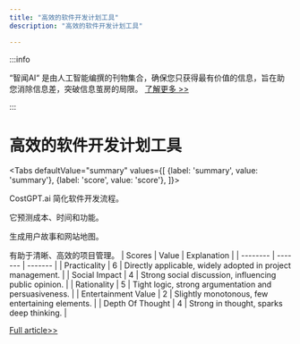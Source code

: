 ```yaml
---
title: "高效的软件开发计划工具"
description: "高效的软件开发计划工具"

---
```



:::info

“智闻AI“ 是由人工智能编撰的刊物集合，确保您只获得最有价值的信息，旨在助您消除信息差，突破信息茧房的局限。  [了解更多 >>](/)

:::

# 高效的软件开发计划工具


<Tabs
	defaultValue="summary"
	values={[
	{label: 'summary', value: 'summary'},
	{label: 'score', value: 'score'},
]}>
<TabItem value="summary">


CostGPT.ai 简化软件开发流程。

它预测成本、时间和功能。

生成用户故事和网站地图。

有助于清晰、高效的项目管理。
</TabItem>
<TabItem value="score">
	| Scores     | Value   | Explanation |
	| -------- | ------- | ------- |
	| Practicality  | 6    | Directly applicable, widely adopted in project management.    |
	| Social Impact | 4     | Strong social discussion, influencing public opinion.    |
	| Rationality    | 5    | Tight logic, strong argumentation and persuasiveness.    |
	| Entertainment Value    | 2    | Slightly monotonous, few entertaining elements.    |
	| Depth Of Thought    | 4    | Strong in thought, sparks deep thinking.    |
</TabItem>
</Tabs>

[Full article>>](https://costgpt.ai/)
